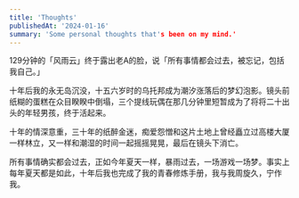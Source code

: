 ```yaml
---
title: 'Thoughts'
publishedAt: '2024-01-16'
summary: 'Some personal thoughts that's been on my mind.'
---
```


129分钟的「风雨云」终于露出老A的脸，说「所有事情都会过去，被忘记，包括我自己。」

十年后我的永无岛沉没，十五六岁时的乌托邦成为潮汐涨落后的梦幻泡影。镜头前纸糊的蛋糕在众目睽睽中倒塌，三个提线玩偶在那几分钟里短暂成为了将将二十出头的年轻男孩，终于活起来。

十年的情深意重，三十年的纸醉金迷，痴爱怨憎和这片土地上曾经矗立过高楼大厦一样林立，又一样和潮湿的时间一起摇摇晃晃，最后在镜头下消亡。

所有事情确实都会过去，正如今年夏天一样，暴雨过去，一场游戏一场梦。事实上每年夏天都是如此，十年后我也完成了我的青春修炼手册，我与我周旋久，宁作我。